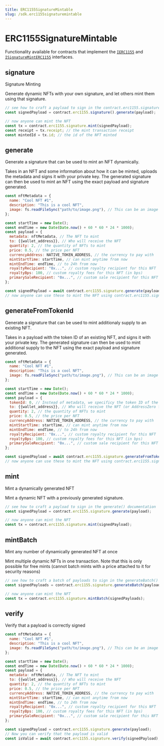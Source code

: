 ```yaml
---
title: ERC1155SignatureMintable
slug: /sdk.erc1155signaturemintable
---
```


# ERC1155SignatureMintable

Functionality available for contracts that implement the
[`IERC1155`](/contracts/IERC1155) and
[`ISignatureMintERC1155`](/contracts/ISignatureMintERC1155) interfaces.

## signature

Signature Minting

Generate dynamic NFTs with your own signature, and let others mint them using that signature.

```javascript
// see how to craft a payload to sign in the contract.erc1155.signature.generate() documentation
const signedPayload = contract.erc1155.signature().generate(payload);

// now anyone can mint the NFT
const tx = contract.erc1155.signature.mint(signedPayload);
const receipt = tx.receipt; // the mint transaction receipt
const mintedId = tx.id; // the id of the NFT minted
```

## generate

Generate a signature that can be used to mint an NFT dynamically.

Takes in an NFT and some information about how it can be minted, uploads the metadata and signs it with your private key. The generated signature can then be used to mint an NFT using the exact payload and signature generated.

```javascript
const nftMetadata = {
  name: "Cool NFT #1",
  description: "This is a cool NFT",
  image: fs.readFileSync("path/to/image.png"), // This can be an image url or file
};

const startTime = new Date();
const endTime = new Date(Date.now() + 60 * 60 * 24 * 1000);
const payload = {
  metadata: nftMetadata, // The NFT to mint
  to: {{wallet_address}}, // Who will receive the NFT
  quantity: 2, // the quantity of NFTs to mint
  price: 0.5, // the price per NFT
  currencyAddress: NATIVE_TOKEN_ADDRESS, // the currency to pay with
  mintStartTime: startTime, // can mint anytime from now
  mintEndTime: endTime, // to 24h from now
  royaltyRecipient: "0x...", // custom royalty recipient for this NFT
  royaltyBps: 100, // custom royalty fees for this NFT (in bps)
  primarySaleRecipient: "0x...", // custom sale recipient for this NFT
};

const signedPayload = await contract.erc1155.signature.generate(payload);
// now anyone can use these to mint the NFT using contract.erc1155.signature.mint(signedPayload)
```

## generateFromTokenId

Generate a signature that can be used to mint additionaly supply to an existing NFT.

Takes in a payload with the token ID of an existing NFT, and signs it with your private key. The generated signature can then be used to mint additional supply to the NFT using the exact payload and signature generated.

```javascript
const nftMetadata = {
  name: "Cool NFT #1",
  description: "This is a cool NFT",
  image: fs.readFileSync("path/to/image.png"), // This can be an image url or file
};

const startTime = new Date();
const endTime = new Date(Date.now() + 60 * 60 * 24 * 1000);
const payload = {
  tokenId: 0, // Instead of metadata, we specificy the token ID of the NFT to mint supply to
  to: {{wallet_address}}, // Who will receive the NFT (or AddressZero for anyone)
  quantity: 2, // the quantity of NFTs to mint
  price: 0.5, // the price per NFT
  currencyAddress: NATIVE_TOKEN_ADDRESS, // the currency to pay with
  mintStartTime: startTime, // can mint anytime from now
  mintEndTime: endTime, // to 24h from now
  royaltyRecipient: "0x...", // custom royalty recipient for this NFT
  royaltyBps: 100, // custom royalty fees for this NFT (in bps)
  primarySaleRecipient: "0x...", // custom sale recipient for this NFT
};

const signedPayload = await contract.erc1155.signature.generateFromTokenId(payload);
// now anyone can use these to mint the NFT using contract.erc1155.signature.mint(signedPayload)
```

## mint

Mint a dynamically generated NFT

Mint a dynamic NFT with a previously generated signature.

```javascript
// see how to craft a payload to sign in the generate() documentation
const signedPayload = contract.erc1155.signature.generate(payload);

// now anyone can mint the NFT
const tx = contract.erc1155.signature.mint(signedPayload);
```

## mintBatch

Mint any number of dynamically generated NFT at once

Mint multiple dynamic NFTs in one transaction. Note that this is only possible for free mints (cannot batch mints with a price attached to it for security reasons)

```javascript
// see how to craft a batch of payloads to sign in the generateBatch() documentation
const signedPayloads = contract.erc1155.signature.generateBatch(payloads);

// now anyone can mint the NFT
const tx = contract.erc1155.signature.mintBatch(signedPayloads);
```

## verify

Verify that a payload is correctly signed

```javascript
const nftMetadata = {
  name: "Cool NFT #1",
  description: "This is a cool NFT",
  image: fs.readFileSync("path/to/image.png"), // This can be an image url or file
};

const startTime = new Date();
const endTime = new Date(Date.now() + 60 * 60 * 24 * 1000);
const payload = {
  metadata: nftMetadata, // The NFT to mint
  to: {{wallet_address}}, // Who will receive the NFT
  quantity: 2, // the quantity of NFTs to mint
  price: 0.5, // the price per NFT
  currencyAddress: NATIVE_TOKEN_ADDRESS, // the currency to pay with
  mintStartTime: startTime, // can mint anytime from now
  mintEndTime: endTime, // to 24h from now
  royaltyRecipient: "0x...", // custom royalty recipient for this NFT
  royaltyBps: 100, // custom royalty fees for this NFT (in bps)
  primarySaleRecipient: "0x...", // custom sale recipient for this NFT
};

const signedPayload = contract.erc1155.signature.generate(payload);
// Now you can verify that the payload is valid
const isValid = await contract.erc1155.signature.verify(signedPayload);
```
